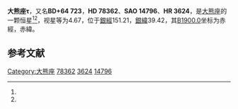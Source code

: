{{Starbox begin
| name = 大熊座τ
}}
{{Starbox observe
| epoch = [[J2000.0|J2000.0]]
| constell = [[大熊座|大熊座]]<ref name=SIMBAD>{{cite web
 | url=http://simbad.u-strasbg.fr/simbad/sim-id?Ident=HR+3624
 | title=Pulsating variable Star
 | publisher=Centre de Données astronomiques de Strasbourg
 | work=SIMBAD
 | accessdate=2012-07-13
 | archive-date=2016-03-18
 | archive-url=https://web.archive.org/web/20160318110124/http://simbad.u-strasbg.fr/simbad/sim-id?Ident=HR+3624
 | dead-url=no
 }}</ref><ref name=DATA>{{cite web
 | url=http://vizier.u-strasbg.fr/viz-bin/VizieR-5?-out.add=.&-source=5050&-corr=PK=HR&-out.max=9999&HR=3624
 | title=VizieR Detailed Page
 | accessdate=2012-07-13
 | archive-date=2016-03-05
 | archive-url=https://web.archive.org/web/20160305011912/http://vizier.u-strasbg.fr/viz-bin/VizieR-5?-out.add=.&-source=5050&-corr=PK=HR&-out.max=9999&HR=3624
 | dead-url=no
 }}</ref>
| 星官 = 
| ra = {{RA|9|10|55.1}}<ref name=SIMBAD /><ref name=DATA />
| dec = {{DEC|+63|30|49}}<ref name=SIMBAD /><ref name=DATA />
| appmag_v = 4.67<ref name=SIMBAD /><ref name=DATA />
}}
{{Starbox character
| class = F3-4IIIm vs<ref name=SIMBAD /><ref name=DATA />
| b-v = 0.35<ref name=SIMBAD /><ref name=DATA />
| u-b = 0.15<ref name=SIMBAD /><ref name=DATA />
| r-i = 0.13<ref name=SIMBAD /><ref name=DATA />
| variable = 
}}
{{Starbox astrometry
| radial_v = 0.15
| prop_mo_ra = -9
| parallax = 
| p_error = 
}}
{{Starbox catalog
| names =BD+64 723，[[SAO星表|SAO]] 14796，[[HD星表|HD]] 78362，[[HR星表|HR]] 3624}}
{{Starbox reference |Simbad=HR+3624}}
{{Starbox end}}

'''大熊座τ'''，又名'''BD+64 723'''，'''HD 78362'''、'''SAO 14796'''、'''HR 3624'''，是[[大熊座|大熊座]]的一颗恒星<ref name=SIMBAD /><ref name=DATA />，视星等为4.67，位于[[銀道座標系|銀經]]151.21，[[銀道座標系|銀緯]]39.42，其[[B1900.0|B1900.0]]坐标为赤經{{RA|9|2|40.6}}，赤緯{{DEC|+63|39.42|14}}。

== 参考文献 ==
{{reflist}}

{{star-stub}}

{{大熊座恒星}}
[[Category:大熊座|Category:大熊座]]
[[Category:HD和HDE天體|78362]]
[[Category:HR天體|3624]]
[[Category:SAO天體|14796]]
